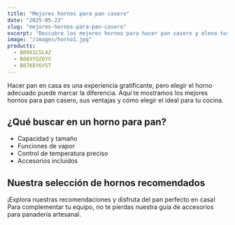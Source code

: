 ```yaml
---
title: "Mejores hornos para pan casero"
date: "2025-05-23"
slug: "mejores-hornos-para-pan-casero"
excerpt: "Descubre los mejores hornos para hacer pan casero y eleva tus recetas a otro nivel."
image: "/images/horno1.jpg"
products:
  - B09X1L5L4Z
  - B08XYQZ6YV
  - B07K8Y6V5T
---
```


Hacer pan en casa es una experiencia gratificante, pero elegir el horno adecuado puede marcar la diferencia. Aquí te mostramos los mejores hornos para pan casero, sus ventajas y cómo elegir el ideal para tu cocina.

## ¿Qué buscar en un horno para pan?

- Capacidad y tamaño
- Funciones de vapor
- Control de temperatura preciso
- Accesorios incluidos

## Nuestra selección de hornos recomendados

¡Explora nuestras recomendaciones y disfruta del pan perfecto en casa! Para complementar tu equipo, no te pierdas nuestra guía de <InternalLink href="/accesorios-para-panaderia-artesanal">accesorios para panadería artesanal</InternalLink>.
